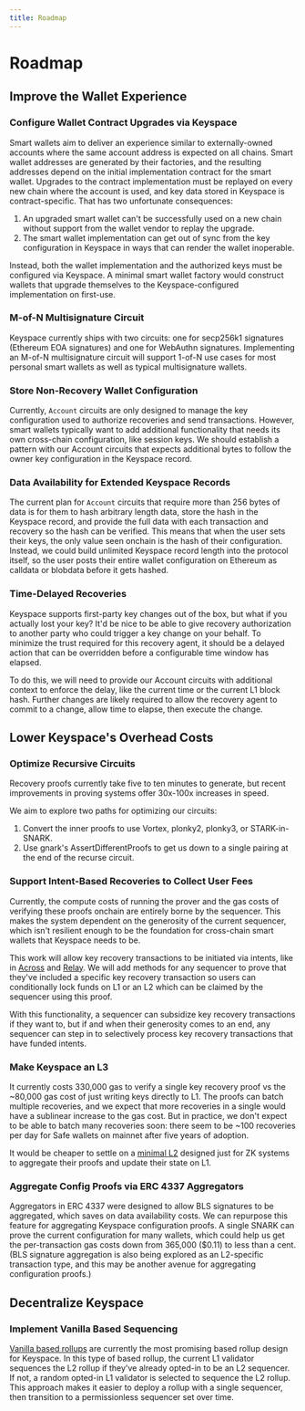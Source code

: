 ```yaml
---
title: Roadmap
---
```


# Roadmap

## Improve the Wallet Experience

### Configure Wallet Contract Upgrades via Keyspace

Smart wallets aim to deliver an experience similar to externally-owned accounts where the same account address is expected on all chains. Smart wallet addresses are generated by their factories, and the resulting addresses depend on the initial implementation contract for the smart wallet. Upgrades to the contract implementation must be replayed on every new chain where the account is used, and key data stored in Keyspace is contract-specific. That has two unfortunate consequences:

1. An upgraded smart wallet can't be successfully used on a new chain without support from the wallet vendor to replay the upgrade.
2. The smart wallet implementation can get out of sync from the key configuration in Keyspace in ways that can render the wallet inoperable.

Instead, both the wallet implementation and the authorized keys must be configured via Keyspace. A minimal smart wallet factory would construct wallets that upgrade themselves to the Keyspace-configured implementation on first-use.

### M-of-N Multisignature Circuit

Keyspace currently ships with two circuits: one for secp256k1 signatures (Ethereum EOA signatures) and one for WebAuthn signatures. Implementing an M-of-N multisignature circuit will support 1-of-N use cases for most personal smart wallets as well as typical multisignature wallets.

### Store Non-Recovery Wallet Configuration

Currently, `Account` circuits are only designed to manage the key configuration used to authorize recoveries and send transactions. However, smart wallets typically want to add additional functionality that needs its own cross-chain configuration, like session keys. We should establish a pattern with our Account circuits that expects additional bytes to follow the owner key configuration in the Keyspace record.

### Data Availability for Extended Keyspace Records

The current plan for `Account` circuits that require more than 256 bytes of data is for them to hash arbitrary length data, store the hash in the Keyspace record, and provide the full data with each transaction and recovery so the hash can be verified. This means that when the user sets their keys, the only value seen onchain is the hash of their configuration. Instead, we could build unlimited Keyspace record length into the protocol itself, so the user posts their entire wallet configuration on Ethereum as calldata or blobdata before it gets hashed.

### Time-Delayed Recoveries

Keyspace supports first-party key changes out of the box, but what if you actually lost your key? It'd be nice to be able to give recovery authorization to another party who could trigger a key change on your behalf. To minimize the trust required for this recovery agent, it should be a delayed action that can be overridden before a configurable time window has elapsed.

To do this, we will need to provide our Account circuits with additional context to enforce the delay, like the current time or the current L1 block hash. Further changes are likely required to allow the recovery agent to commit to a change, allow time to elapse, then execute the change.

## Lower Keyspace's Overhead Costs

### Optimize Recursive Circuits

Recovery proofs currently take five to ten minutes to generate, but recent improvements in proving systems offer 30x-100x increases in speed.

We aim to explore two paths for optimizing our circuits:

1. Convert the inner proofs to use Vortex, plonky2, plonky3, or STARK-in-SNARK. 
2. Use gnark's AssertDifferentProofs to get us down to a single pairing at the end of the recurse circuit.

### Support Intent-Based Recoveries to Collect User Fees

Currently, the compute costs of running the prover and the gas costs of verifying these proofs onchain are entirely borne by the sequencer. This makes the system dependent on the generosity of the current sequencer, which isn't resilient enough to be the foundation for cross-chain smart wallets that Keyspace needs to be.

This work will allow key recovery transactions to be initiated via intents, like in [Across](https://across.to/) and [Relay](https://www.relay.link/). We will add methods for any sequencer to prove that they've included a specific key recovery transaction so users can conditionally lock funds on L1 or an L2 which can be claimed by the sequencer using this proof.

With this functionality, a sequencer can subsidize key recovery transactions if they want to, but if and when their generosity comes to an end, any sequencer can step in to selectively process key recovery transactions that have funded intents.

### Make Keyspace an L3

It currently costs 330,000 gas to verify a single key recovery proof vs the ~80,000 gas cost of just writing keys directly to L1. The proofs can batch multiple recoveries, and we expect that more recoveries in a single would have a sublinear increase to the gas cost. But in practice, we don't expect to be able to batch many recoveries soon: there seem to be ~100 recoveries per day for Safe wallets on mainnet after five years of adoption.

It would be cheaper to settle on a [minimal L2](https://vitalik.eth.limo/general/2022/09/17/layer_3.html#rollups-and-validiums-have-a-confirmation-time-vs-fixed-cost-tradeoff.-layer-3s-can-help-fix-this.-but-what-else-can) designed just for ZK systems to aggregate their proofs and update their state on L1.

### Aggregate Config Proofs via ERC 4337 Aggregators

Aggregators in ERC 4337 were designed to allow BLS signatures to be aggregated, which saves on data availability costs. We can repurpose this feature for aggregating Keyspace configuration proofs. A single SNARK can prove the current configuration for many wallets, which could help us get the per-transaction gas costs down from 365,000 ($0.11) to less than a cent. (BLS signature aggregation is also being explored as an L2-specific transaction type, and this may be another avenue for aggregating configuration proofs.)

## Decentralize Keyspace

### Implement Vanilla Based Sequencing

[Vanilla based rollups](https://hackmd.io/@Perseverance/rkhnAbi06) are currently the most promising based rollup design for Keyspace. In this type of based rollup, the current L1 validator sequences the L2 rollup if they've already opted-in to be an L2 sequencer. If not, a random opted-in L1 validator is selected to sequence the L2 rollup. This approach makes it easier to deploy a rollup with a single sequencer, then transition to a permissionless sequencer set over time.
